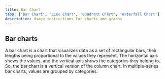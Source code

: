 ```yaml
---
title: Bar Chart
tabs: ['Bar Chart', 'Line Chart', 'Quadrant Chart', 'Waterfall Chart']
description: Usage instructions for charts and graphs
---
```


## Bar charts

A bar chart is a chart that visualizes data as a set of rectangular bars, their lengths being proportional to the values they represent. The horizontal axis shows the values, and the vertical axis shows the categories they belong to. So, the bar chart is a vertical version of the column chart. In multiple-series bar charts, values are grouped by categories.

